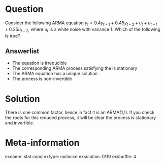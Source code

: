 
Question
========


Consider the following ARMA equation  $y_t= 0.4 y_{t-1} + 0.45 y_{t-2} + u_t + u_{t-1}+ 0.25 u_{t-2}$, where $u_t$ is a white noise with variance 1. Which of the following is true?



Answerlist
----------

*  The equation is irreducible 
*  The corresponding ARMA process satisfying the  is stationary 
*  The ARMA equation has a unique solution
*  The process is non-invertible


Solution
========

There is one common factor, hence in fact it is an ARMA(1,1). If you check the roots for this reduced process, it will be clear the process is stationary and invertible. 



Meta-information
================
exname: stat cond
extype: mchoice
exsolution: 0110
exshuffle: 4

